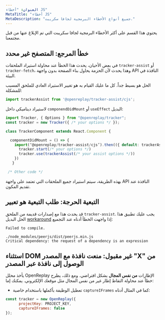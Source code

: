 ```yaml
---
العنوان: "أخطاء JS"
MetaTitle: "أخطاء JS"
MetaDescription: "جميع أنواع الأخطاء البرمجية لجافا سكريبت."
---
```


يحتوي هذا القسم على أكثر الأخطاء البرمجية لجافا سكريبت التي تم الإبلاغ عنها من قبل مجتمعنا.

## خطأ المرجع: المتصفح غير محدد

في بعض الأحيان، يحدث هذا الخطأ عند محاولة استيراد الملحقات `tracker-assist` أو `tracker-fetch`، وهذا يحدث لأن الحزمة يحاول بناء الصفحة بدون واجهة API النافذة في البيئة.

الحل هو بسيط جداً. كل ما عليك القيام به هو تغيير الاستيراد العادي للملحق المسبب للمشكلة:


```js
import trackerAssist from '@openreplay/tracker-assist/cjs';
```


لاستيراد ديناميكي داخل `componendDidMount` أو `useEffect` البديل:


```js
import Tracker, { Options } from "@openreplay/tracker";
const tracker = new Tracker({ /* your options */ });

class TrackerComponent extends React.Component {

  componentDidMount = () => {
    import(‘@openreplay/tracker-assist/cjs’).then(({ default: trackerAssist }) => {
      tracker.start(/* your options */)
      tracker.use(trackerAssist(/* your assist options */))
    })
   }

 /* Other code */
```


بهذه الطريقة، سيتم استيراد جميع الملحقات التي تعتمد على واجهة API النافذة عند تقديم المكون.

## التبعية الحرجة: طلب التبعية هو تعبير

قد يحدث هذا مع إصدارات قديمة من الملحق `tracker-assist`. يجب عليك تطبيق هذا الحل البديل [workaround](https://github.com/peers/peerjs/issues/630#issuecomment-910028230) إذا واجهت الخطأ أدناه عند التجميع:


```log
Failed to compile.

./node_modules/peerjs/dist/peerjs.min.js
Critical dependency: the request of a dependency is an expression
```


## استثناء DOM غير مقبول: منعت نافذة مع المصدر "X" من الوصول إلى نافذة عبر المصدر

يأخذ محلل OpenReplay الإطارات **من نفس المجال** بشكل افتراضي. ومع ذلك، يطرح خطأ عند محاولة التقاط إطار غير من نفس المجال مثل موقعك الإلكتروني. يمكنك إما:

- تعطيل الوظيفة بأكملها باستخدام خاصية `captureIFrames` كما في المثال أدناه:


```js
const tracker = new OpenReplay({
      projectKey: PROJECT_KEY,
      captureIFrames: false
});
```

